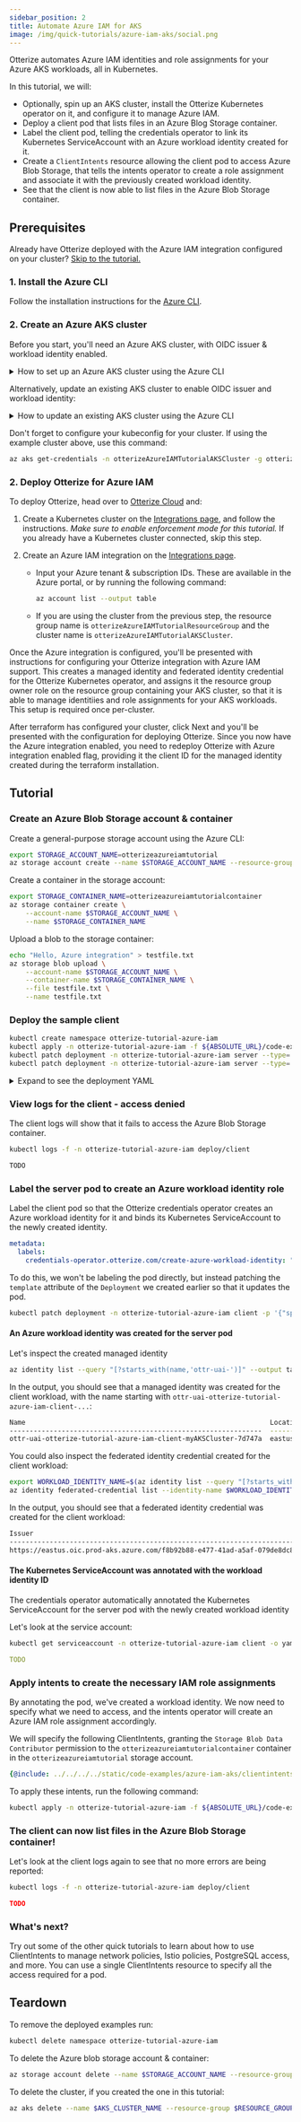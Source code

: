 ```yaml
---
sidebar_position: 2
title: Automate Azure IAM for AKS
image: /img/quick-tutorials/azure-iam-aks/social.png
---
```



Otterize automates Azure IAM identities and role assignments for your Azure AKS workloads, all in Kubernetes.

In this tutorial, we will:

- Optionally, spin up an AKS cluster, install the Otterize Kubernetes operator on it, and configure it to manage Azure IAM.
- Deploy a client pod that lists files in an Azure Blog Storage container.
- Label the client pod, telling the credentials operator to link its Kubernetes ServiceAccount with an Azure workload identity created for it.
- Create a `ClientIntents` resource allowing the client pod to access Azure Blob Storage, that tells the intents operator to create a role assignment and associate it with the previously created workload identity.
- See that the client is now able to list files in the Azure Blob Storage container.

## Prerequisites
Already have Otterize deployed with the Azure IAM integration configured on your cluster? [Skip to the tutorial.](#tutorial)


### 1. Install the Azure CLI
Follow the installation instructions for the [Azure CLI](https://learn.microsoft.com/en-us/cli/azure/install-azure-cli).

### 2. Create an Azure AKS cluster
Before you start, you'll need an Azure AKS cluster, with OIDC issuer & workload identity enabled.

<details>
<summary>How to set up an Azure AKS cluster using the Azure CLI</summary>


Export the following environment variables:
```bash
export LOCATION="eastus"
export RESOURCE_GROUP="otterizeAzureIAMTutorialResourceGroup"
export AKS_CLUSTER_NAME="otterizeAzureIAMTutorialAKSCluster"
```

Create a resource group:
```bash
az group create --name $RESOURCE_GROUP --location $LOCATION
```

Create an AKS cluster, with OIDC issuer and workload identity enabled:
```bash
az aks create -g $RESOURCE_GROUP -n $AKS_CLUSTER_NAME --node-count 1 --enable-oidc-issuer --enable-workload-identity --generate-ssh-keys
```

</details>

Alternatively, update an existing AKS cluster to enable OIDC issuer and workload identity:

<details>
<summary>How to update an existing AKS cluster using the Azure CLI</summary>

Export the following environment variables:
```bash
export RESOURCE_GROUP="<YOUR_RESOURCE_GROUP>"
export AKS_CLUSTER_NAME="<YOUR_AKS_CLUSTER_NAME>"
```

Update the AKS cluster to enable OIDC issuer and workload identity:
```bash
az aks update -g $RESOURCE_GROUP -n $AKS_CLUSTER_NAME --enable-oidc-issuer --enable-workload-identity
```

</details>



Don't forget to configure your kubeconfig for your cluster. If using the example cluster above, use this command:
```bash
az aks get-credentials -n otterizeAzureIAMTutorialAKSCluster -g otterizeAzureIAMTutorialResourceGroup
```

### 2. Deploy Otterize for Azure IAM
To deploy Otterize, head over to [Otterize Cloud](https://app.otterize.com) and:

1. Create a Kubernetes cluster on the [Integrations page](https://app.otterize.com/integrations), and follow the instructions. *Make sure to enable enforcement mode for this tutorial.* If you already have a Kubernetes cluster connected, skip this step.

2. Create an Azure IAM integration on the [Integrations page](https://app.otterize.com/integrations).
    - Input your Azure tenant & subscription IDs. These are available in the Azure portal, or by running the following command:
        ```bash
        az account list --output table
        ```
    - If you are using the cluster from the previous step, the resource group name is `otterizeAzureIAMTutorialResourceGroup` and the cluster name is `otterizeAzureIAMTutorialAKSCluster`.

Once the Azure integration is configured, you'll be presented with instructions for configuring your Otterize integration with Azure IAM support.
This creates a managed identity and federated identity credential for the Otterize Kubernetes operator, and assigns it the resource group owner role on the resource group containing your AKS cluster, so that it is able to manage identitiies and role assignments for your AKS workloads.
This setup is required once per-cluster.

After terraform has configured your cluster, click Next and you'll be presented with the configuration for deploying Otterize.
Since you now have the Azure integration enabled, you need to redeploy Otterize with Azure integration enabled flag, providing it the client ID for the managed identity created during the terraform installation.

## Tutorial

### Create an Azure Blob Storage account & container
Create a general-purpose storage account using the Azure CLI:
```bash
export STORAGE_ACCOUNT_NAME=otterizeazureiamtutorial
az storage account create --name $STORAGE_ACCOUNT_NAME --resource-group $RESOURCE_GROUP --location $LOCATION --sku Standard_ZRS --encryption-services blob
```

Create a container in the storage account:
```bash
export STORAGE_CONTAINER_NAME=otterizeazureiamtutorialcontainer
az storage container create \
    --account-name $STORAGE_ACCOUNT_NAME \
    --name $STORAGE_CONTAINER_NAME
```

Upload a blob to the storage container:
```bash
echo "Hello, Azure integration" > testfile.txt
az storage blob upload \
    --account-name $STORAGE_ACCOUNT_NAME \
    --container-name $STORAGE_CONTAINER_NAME \
    --file testfile.txt \
    --name testfile.txt
```

### Deploy the sample client

```bash
kubectl create namespace otterize-tutorial-azure-iam
kubectl apply -n otterize-tutorial-azure-iam -f ${ABSOLUTE_URL}/code-examples/azure-iam-aks/client.yaml
kubectl patch deployment -n otterize-tutorial-azure-iam server --type='json' -p="[{\"op\": \"replace\", \"path\": \"/spec/template/spec/containers/0/env\", \"value\": [{\"name\": \"AZURE_STORAGE_ACCOUNT\", \"value\": \"$STORAGE_ACCOUNT_NAME\"}]}]"
kubectl patch deployment -n otterize-tutorial-azure-iam server --type='json' -p="[{\"op\": \"replace\", \"path\": \"/spec/template/spec/containers/0/env\", \"value\": [{\"name\": \"AZURE_STORAGE_CONTAINER\", \"value\": \"$STORAGE_CONTAINER_NAME\"}]}]"
```

<details>
<summary>Expand to see the deployment YAML</summary>

```yaml
{@include: ../../../../static/code-examples/azure-iam-aks/client.yaml}
```

</details>


### View logs for the client - access denied
The client logs will show that it fails to access the Azure Blob Storage container.

```bash
kubectl logs -f -n otterize-tutorial-azure-iam deploy/client
```

```bash
TODO
```

### Label the server pod to create an Azure workload identity role
Label the client pod so that the Otterize credentials operator creates an Azure workload identity for it and binds its Kubernetes ServiceAccount to the newly created identity.
```yaml
metadata:
  labels:
    credentials-operator.otterize.com/create-azure-workload-identity: "true"
```

To do this, we won't be labeling the pod directly, but instead patching the `template` attribute of the `Deployment` we created earlier so that it updates the pod.

```bash
kubectl patch deployment -n otterize-tutorial-azure-iam client -p '{"spec": {"template":{"metadata":{"labels":{"credentials-operator.otterize.com/create-azure-workload-identity":"true"}}}} }'
```

#### An Azure workload identity was created for the server pod
Let's inspect the created managed identity
```bash
az identity list --query "[?starts_with(name,'ottr-uai-')]" --output table
```

In the output, you should see that a managed identity was created for the client workload, with the name starting with `ottr-uai-otterize-tutorial-azure-iam-client-...`:
```bash
Name                                                             Location    TenantId                              PrincipalId                           ClientId                              ResourceGroup
---------------------------------------------------------------  ----------  ------------------------------------  ------------------------------------  ------------------------------------  ---------------
ottr-uai-otterize-tutorial-azure-iam-client-myAKSCluster-7d747a  eastus      f8b92b88-e477-41ad-a5af-079de8dc8210  1aa514ff-01cd-4856-8c76-e4d671aab79e  d82c9ea7-9178-4e4a-bffa-23488c589d5e  myResourceGroup
````

You could also inspect the federated identity credential created for the client workload:
```bash
export WORKLOAD_IDENTITY_NAME=$(az identity list --query "[?starts_with(name,'ottr-uai-otterize-tutorial-azure-iam-client-myAKSCluster')].name" -o tsv    )
az identity federated-credential list --identity-name $WORKLOAD_IDENTITY_NAME --resource-group $RESOURCE_GROUP --output table
```

In the output, you should see that a federated identity credential was created for the client workload:
```bash
Issuer                                                                                                            Name                                                             ResourceGroup    Subject
----------------------------------------------------------------------------------------------------------------  ---------------------------------------------------------------  ---------------  --------------------------------------------------------
https://eastus.oic.prod-aks.azure.com/f8b92b88-e477-41ad-a5af-079de8dc8210/bd429a59-100e-4ed8-88d4-29643c922e05/  ottr-fic-otterize-tutorial-azure-iam-client-myAKSCluster-e54654  myResourceGroup  system:serviceaccount:otterize-tutorial-azure-iam:client
```

[//]: # (TODO: rename to the IDs generated in the tutorial )

#### The Kubernetes ServiceAccount was annotated with the workload identity ID
The credentials operator automatically annotated the Kubernetes ServiceAccount for the server pod with the newly created workload identity

Let's look at the service account:
```bash
kubectl get serviceaccount -n otterize-tutorial-azure-iam client -o yaml
```

[//]: # (TODO: update me)
```yaml
TODO
```


### Apply intents to create the necessary IAM role assignments

By annotating the pod, we've created a workload identity.
We now need to specify what we need to access, and the intents operator will create an Azure IAM role assignment accordingly.

We will specify the following ClientIntents, granting the `Storage Blob Data Contributor` permission to the `otterizeazureiamtutorialcontainer` container in the `otterizeazureiamtutorial` storage account.
```yaml
{@include: ../../../../static/code-examples/azure-iam-aks/clientintents.yaml}
```

To apply these intents, run the following command:
```bash
kubectl apply -n otterize-tutorial-azure-iam -f ${ABSOLUTE_URL}/code-examples/azure-iam-aks/clientintents.yaml
```

### The client can now list files in the Azure Blob Storage container!

Let's look at the client logs again to see that no more errors are being reported:
```bash
kubectl logs -f -n otterize-tutorial-azure-iam deploy/client
```

[//]: # (# TODO: output)
```json
TODO
```

### What's next?

Try out some of the other quick tutorials to learn about how to use ClientIntents to manage network policies, Istio policies, PostgreSQL access, and more. You can use a single ClientIntents resource to specify all the access required for a pod.

## Teardown

To remove the deployed examples run:
```bash
kubectl delete namespace otterize-tutorial-azure-iam
```

To delete the Azure blob storage account & container:
```bash
az storage account delete --name $STORAGE_ACCOUNT_NAME --resource-group $RESOURCE_GROUP
```

To delete the cluster, if you created the one in this tutorial:
```bash
az aks delete --name $AKS_CLUSTER_NAME --resource-group $RESOURCE_GROUP
```
